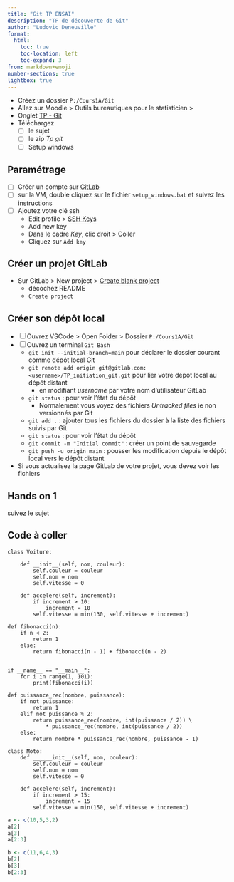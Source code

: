 ```yaml
---
title: "Git TP ENSAI"
description: "TP de découverte de Git"
author: "Ludovic Deneuville"
format: 
  html:
    toc: true
    toc-location: left
    toc-expand: 3
from: markdown+emoji
number-sections: true
lightbox: true
---
```



- Créez un dossier `P:/Cours1A/Git`
- Allez sur Moodle > Outils bureautiques pour le statisticien > 
- Onglet [TP - Git](https://foad-moodle.ensai.fr/course/view.php?id=147&section=3){target="_blank"}
- Téléchargez
  - [ ] le sujet
  - [ ] le zip *Tp git*
  - [ ] Setup windows


## Paramétrage

- [ ] Créer un compte sur [GitLab](https://gitlab.com/users/sign_in){target="_blank"}
- [ ] sur la VM, double cliquez sur le fichier `setup_windows.bat` et suivez les instructions
- [ ] Ajoutez votre clé ssh
  - Edit profile > [SSH Keys](https://gitlab.com/-/profile/keys){target="_blank"}
  - Add new key
  - Dans le cadre *Key*, clic droit > Coller
  - Cliquez sur `Add key`

## Créer un projet GitLab

- Sur GitLab > New project > [Create blank project](https://gitlab.com/projects/new#blank_project){target="_blank"}
  - décochez README
  - `Create project`


## Créer son dépôt local

- [ ] Ouvrez VSCode > Open Folder > Dossier `P:/Cours1A/Git`
- [ ] Ouvrez un terminal `Git Bash`
  - `git init --initial-branch=main` pour déclarer le dossier courant comme dépôt local Git
  - `git remote add origin git@gitlab.com:<username>/TP_initiation_git.git` pour lier votre dépôt local au dépôt distant
    - en modifiant *username* par votre nom d'utilisateur GitLab
  - `git status` : pour voir l'état du dépôt
    - Normalement vous voyez des fichiers *Untracked files* ie non versionnés par Git
  - `git add .` : ajouter tous les fichiers du dossier à la liste des fichiers suivis par Git
  - `git status` : pour voir l'état du dépôt
  - `git commit -m "Initial commit"` : créer un point de sauvegarde
  - `git push -u origin main` : pousser les modification depuis le dépôt local vers le dépôt distant
- Si vous actualisez la page GitLab de votre projet, vous devez voir les fichiers 

## Hands on 1

suivez le sujet


## Code à coller{.unnumbered}

```.python
class Voiture:
    
    def __init__(self, nom, couleur):
        self.couleur = couleur
        self.nom = nom
        self.vitesse = 0

    def accelere(self, increment):
        if increment > 10:
            increment = 10
        self.vitesse = min(130, self.vitesse + increment)
```

```.python
def fibonacci(n):
    if n < 2:
        return 1
    else:
        return fibonacci(n - 1) + fibonacci(n - 2)


if __name__ == "__main__":
    for i in range(1, 101):
        print(fibonacci(i))
```

```.python
def puissance_rec(nombre, puissance):
    if not puissance:
        return 1
    elif not puissance % 2:
        return puissance_rec(nombre, int(puissance / 2)) \
            * puissance_rec(nombre, int(puissance / 2))
    else:
        return nombre * puissance_rec(nombre, puissance - 1)
```


```.python
class Moto:
    def ______init__(self, nom, couleur):
        self.couleur = couleur
        self.nom = nom
        self.vitesse = 0

    def accelere(self, increment):
        if increment > 15:
            increment = 15
        self.vitesse = min(150, self.vitesse + increment)
```


```.R
a <- c(10,5,3,2) 
a[2] 
a[3] 
a[2:3]
```

```.R
b <- c(11,6,4,3) 
b[2] 
b[3] 
b[2:3]
```